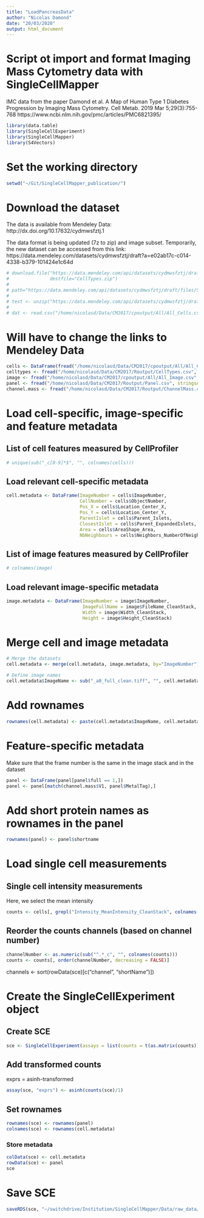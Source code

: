 ```yaml
---
title: "LoadPancreasData"
author: "Nicolas Damond"
date: "20/03/2020"
output: html_document
---
```


# Script ot import and format Imaging Mass Cytometry data with SingleCellMapper

IMC data from the paper 
Damond et al. A Map of Human Type 1 Diabetes Progression by Imaging Mass Cytometry. Cell Metab. 2019 Mar 5;29(3):755-768
https://www.ncbi.nlm.nih.gov/pmc/articles/PMC6821395/ 

```r
library(data.table)
library(SingleCellExperiment)
library(SingleCellMapper)
library(S4Vectors)
```

# Set the working directory
```r
setwd("~/Git/SingleCellMapper_publication/")
```

# Download the dataset
The data is available from Mendeley Data: http://dx.doi.org/10.17632/cydmwsfztj.1

The data format is being updated (7z to zip) and image subset.
Temporarily, the new dataset can be accessed from this link: https://data.mendeley.com/datasets/cydmwsfztj/draft?a=e02ab17c-c014-4338-b379-101424e1c64d
```r
# download.file("https://data.mendeley.com/api/datasets/cydmwsfztj/draft/files/59e8da72-5bfe-4289-b95b-28348a6e1222",
#               destfile="CellTypes.zip")
# 
# path="https://data.mendeley.com/api/datasets/cydmwsfztj/draft/files/59e8da72-5bfe-4289-b95b-28348a6e1222"
# 
# test <- unzip("https://data.mendeley.com/api/datasets/cydmwsfztj/draft/files/59e8da72-5bfe-4289-b95b-28348a6e1222")
# 
# dat <- read.csv("/home/nicolasd/Data/CM2017/cpoutput/All/All_Cells.csv")
```

# Will have to change the links to Mendeley Data
```r
cells <- DataFrame(fread("/home/nicolasd/Data/CM2017/cpoutput/All/All_Cells.csv", stringsAsFactors = FALSE))
celltypes <- fread("/home/nicolasd/Data/CM2017/Routput/CellTypes.csv", stringsAsFactors = FALSE)
image <- fread("/home/nicolasd/Data/CM2017/cpoutput/All/All_Image.csv", stringsAsFactors = FALSE)
panel <- fread("/home/nicolasd/Data/CM2017/Routput/Panel.csv", stringsAsFactors = FALSE)
channel.mass <- fread("/home/nicolasd/Data/CM2017/Routput/ChannelMass.csv", header = FALSE)
```


# Load cell-specific, image-specific and feature metadata
## List of cell features measured by CellProfiler
```r
# unique(sub("_c[0-9]*$", "", colnames(cells)))
```

## Load relevant cell-specific metadata
```r
cell.metadata <- DataFrame(ImageNumber = cells$ImageNumber,
                           CellNumber = cells$ObjectNumber,
                           Pos_X = cells$Location_Center_X,
                           Pos_Y = cells$Location_Center_Y,
                           ParentIslet = cells$Parent_Islets,
                           ClosestIslet = cells$Parent_ExpandedIslets,
                           Area = cells$AreaShape_Area,
                           NbNeighbours = cells$Neighbors_NumberOfNeighbors_3)
```

## List of image features measured by CellProfiler

```r
# colnames(image)
```

## Load relevant image-specific metadata
```r
image.metadata <- DataFrame(ImageNumber = image$ImageNumber,
                            ImageFullName = image$FileName_CleanStack,
                            Width = image$Width_CleanStack,
                            Height = image$Height_CleanStack)
```

# Merge cell and image metadata
```r
# Merge the datasets
cell.metadata <- merge(cell.metadata, image.metadata, by="ImageNumber")

# Define image names
cell.metadata$ImageName <- sub("_a0_full_clean.tiff", "", cell.metadata$ImageFullName)
```

# Add rownames
```r
rownames(cell.metadata) <- paste(cell.metadata$ImageName, cell.metadata$CellNumber, sep = ".")
```

# Feature-specific metadata

Make sure that the frame number is the same in the image stack and in the dataset

```r
panel <- DataFrame(panel[panel$full == 1,])
panel <- panel[match(channel.mass$V1, panel$MetalTag),]
```

# Add short protein names as rownames in the panel
```r
rownames(panel) <- panel$shortname
```

# Load single cell measurements

## Single cell intensity measurements

Here, we select the mean intensity

```r
counts <- cells[, grepl("Intensity_MeanIntensity_CleanStack", colnames(cells))]
```

## Reorder the counts channels (based on channel number)
```r
channelNumber <- as.numeric(sub("^.*_c", "", colnames(counts)))
counts <- counts[, order(channelNumber, decreasing = FALSE)]

```

channels <- sort(rowData(sce)[c("channel", "shortName")])

# Create the SingleCellExperiment object
## Create SCE
```r
sce <- SingleCellExperiment(assays = list(counts = t(as.matrix(counts))))
```

## Add transformed counts

exprs = asinh-transformed
```r
assay(sce, "exprs") <- asinh(counts(sce)/1)
```

## Set rownames
```r
rownames(sce) <- rownames(panel)
colnames(sce) <- rownames(cell.metadata)
```

### Store metadata
```r
colData(sce) <- cell.metadata
rowData(sce) <- panel
sce
```

# Save SCE

```r
saveRDS(sce, "~/switchdrive/Institution/SingleCellMapper/Data/raw_data/sce.rds")
```


